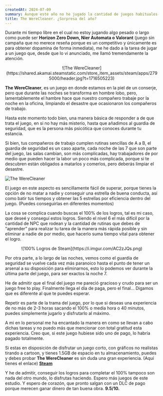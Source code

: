 ```yaml
---
createdAt: 2024-07-09
summary: Aunque este año no he jugado la cantidad de juegos habituales en mí, creo que jugar The WereCleaner es una de las mejores decisiones en cuando gaming refiere, ya hace casi medio año (o más) de que jugué RDR2, creo que jugar a algo corto vale totalmente la pena. Con 100% incluido.
title: The WereCleaner. ¿Sorpresa del año?
---
```


Durante mi tiempo libre en el cual no estoy jugando algo pesado o largo como puede ser <strong>Horizon Zero Down, Nier Automata o Valorant</strong> (juego sin campaña que no merece reseña porque es un competitivo y únicamente es para obtener dopamina de forma inmediata), me he dado a la tarea de jugar a un juego que, desde que lo vi anunciado, me llamó tremendamente la atención.

<center>
![The WereCleaner](https://shared.akamai.steamstatic.com/store_item_assets/steam/apps/2795000/header.jpg?t=1716505223)
</center>

<strong>The WereCleaner</strong>, es un juego en donde estamos en la piel de un conserje, pero que durante las noches se transforma en hombre lobo, pero, lamentablemente el hambre hace que nuestro compañero trabaje por la noche en la oficina, limpiando el desastre que ocasionaron los compañeros de trabajo.

Hasta este momento todo bien, una manera básica de responder a de que trata el juego, en si no hay más misterio, hasta que añadimos al guardia de seguridad, que es la persona más psicótica que conoces durante tu estancia.

Si bien, tus compañeros de trabajo cumplen rutinas sencillas de A a B, el guardia de seguridad es un caso aparte, cada noche de las 7 que son parte del juego, las salas cambian, son más complicadas, hay trabajadores de por medio que pueden hacer la labor un poco más complicada, porque si te descubren están obligados a matarlos y comerlos, pero deberás limpiar el desastre. 

![The WereCleaner](https://i.imgur.com/xqIxWz9.png)

El juego en este aspecto es sencillamente fácil de superar, porque tienes la opción de no matar a nadie y conseguir una estrella de buena conducta, así como batir tus tiempos y obtener las 5 estrellas por eficiencia dentro del juego. (Puedes conseguirlas en diferentes momentos) 

La cosa se complica cuando buscas el 100% de los logros, tal es mi caso, que deseé y conseguí estos logros. Siendo el nivel 6 el más difícil por la cantidad de NPC que rodean y la cantidad de rutinas que debes de “aprender” para realizar tu tarea de la manera más rápida posible y sin eliminar a nadie de por medio, que hacerlo suma tiempo vital para obtener el logro.

<center>
![100% Logros de Steam](https://i.imgur.com/AC2zJQs.png)
</center>

Por otra parte, a lo largo de las noches, vemos como el guardia de seguridad se vuelve cada vez más paranoico hasta el punto de tener un arsenal a su disposición para eliminarnos, esto lo podemos ver durante la última parte del juego, para ser exactos la noche 7. 

He de admitir que el final del juego me pareció gracioso y crudo para ser un juego free to play. Finalmente llega el día de paga, pero el final… Digamos que es diferente al que te puedes esperar. 

Repetir es parte de la trama del juego, por lo que si deseas una experiencia de no más de 2-3 horas sacando el 100% o media hora o 40 minutos, puedes simplemente jugarlo y disfrutarlo al máximo.

A mi en lo personal me ha encantado la manera en como se llevan a cabo dichas tareas y no puedo más que mencionar con total gratitud esta experiencia. Creo que, si este juego hubiese sido uno de pago, lo habría pagado totalmente. 

Si estas en disposición de disfrutar un juego corto, con gráficos no realistas tirando a cartoon, y tienes 1.5GB de espacio en tu almacenamiento, puedes y debes probar <strong>The WereCleaner</strong> es sin duda una gran experiencia. (Aquí tienes el enlace) <strong>[Steam]( https://store.steampowered.com/app/2795000/The_WereCleaner/)</strong>

Y he de admitir, conseguir los logros para completar el 100% tampoco son nada del otro mundo, lo disfrutas haciendo. Espero más juegos de este estudio. Y espero de corazón, que pronto salgan con un DLC de pago porque merecen ganar dinero de tan buena obra. <strong>9.5/10.</strong>
